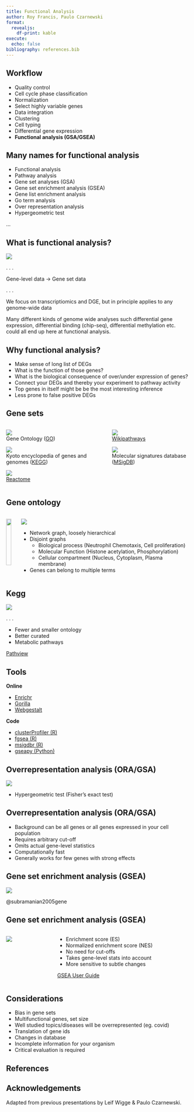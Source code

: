 ```yaml
---
title: Functional Analysis
author: Roy Francis, Paulo Czarnewski
format:
  revealjs:
    df-print: kable
execute:
  echo: false
bibliography: references.bib
---
```


## Workflow

- Quality control
- Cell cycle phase classification
- Normalization
- Select highly variable genes
- Data integration
- Clustering
- Cell typing
- Differential gene expression
- **Functional analysis (GSA/GSEA)**

## Many names for functional analysis

- Functional analysis
- Pathway analysis
- Gene set analyses (GSA)
- Gene set enrichment analysis (GSEA)
- Gene list enrichment analysis
- Go term analysis
- Over representation analysis
- Hypergeometric test

...

## What is functional analysis?

![](assets/functional.png)

. . .

Gene-level data -> Gene set data

. . .

We focus on transcriptiomics and DGE, but in principle applies to any genome-wide data

:::{.notes}
Many different kinds of genome wide analyses such differential gene expression, differential binding (chip-seq), differential methylation etc. could all end up here at functional analysis.
:::

## Why functional analysis?

- Make sense of long list of DEGs
- What is the function of those genes?
- What is the biological consequence of over/under expression of genes?
- Connect your DEGs and thereby your experiment to pathway activity
- Top genes in itself might be be the most interesting inference
- Less prone to false positive DEGs

## Gene sets

::: {.columns}
::: {.column}

![](assets/db-go.png)  
Gene Ontology ([GO](https://geneontology.org/))

![](assets/db-kegg.png)  
Kyoto encyclopedia of genes and genomes ([KEGG](https://www.genome.jp/kegg/))

![](assets/db-reactome.png)  
[Reactome](https://reactome.org/)

:::
::: {.column}

![](assets/db-wikipathways.png)  
[Wikipathways](https://www.wikipathways.org/)

![](assets/db-msigdb.png)  
Molecular signatures database ([MSigDB](https://www.gsea-msigdb.org/gsea/msigdb))

:::
:::

## Gene ontology 

::: {.columns}
::: {.column}

![](assets/hexose-biosynthetic-process.png){width=85%}

:::
::: {.column}

![](assets/db-go.png)

- Network graph, loosely hierarchical
- Disjoint graphs
  - Biological process (Neutrophil Chemotaxis, Cell proliferation)
  - Molecular Function (Histone acetylation, Phosphorylation)
  - Cellular compartment (Nucleus, Cytoplasm, Plasma membrane)
- Genes can belong to multiple terms

:::
:::

## Kegg 

![](assets/kegg.png)

. . .

::: {}

- Fewer and smaller ontology
- Better curated
- Metabolic pathways

:::

[[Pathview](https://www.bioconductor.org/packages/release/bioc/html/pathview.html)]{.small .right}

## Tools

**Online**  

- [Enrichr](https://maayanlab.cloud/Enrichr/)
- [Gorilla](http://cbl-gorilla.cs.technion.ac.il/)
- [Webgestalt](https://www.webgestalt.org/)

**Code**  

- [clusterProfiler (R)](https://bioconductor.org/packages/release/bioc/html/clusterProfiler.html)
- [fgsea (R)](https://bioconductor.org/packages/release/bioc/html/fgsea.html)
- [msigdbr (R)](https://cran.r-project.org/web/packages/msigdbr/vignettes/msigdbr-intro.html)
- [gseapy (Python)](https://gseapy.readthedocs.io/en/latest/introduction.html)

## Overrepresentation analysis (ORA/GSA)

![](assets/ora.png)

- Hypergeometric test (Fisher's exact test)

## Overrepresentation analysis (ORA/GSA)

- Background can be all genes or all genes expressed in your cell population
- Requires arbitrary cut-off
- Omits actual gene-level statistics
- Computationally fast
- Generally works for few genes with strong effects

## Gene set enrichment analysis (GSEA)

![](assets/subramanium-2005-gsa.webp)

[@subramanian2005gene]{.small}

## Gene set enrichment analysis (GSEA)

::: {.columns}
::: {.column}

![](assets/gsea_image009.jpg)

:::
::: {.column}

- Enrichment score (ES)
- Normalized enrichment score (NES)
- No need for cut-offs
- Takes gene-level stats into account
- More sensitive to subtle changes

[[GSEA User Guide](https://www.gsea-msigdb.org/gsea/doc/GSEAUserGuideFrame.html)]{.small}

:::
:::

## Considerations

- Bias in gene sets
- Multifunctional genes, set size
- Well studied topics/diseases will be overrepresented (eg. covid)
- Translation of gene ids
- Changes in database
- Incomplete information for your organism
- Critical evaluation is required

## References

::: {#refs}
:::

## Acknowledgements

Adapted from previous presentations by Leif Wigge & Paulo Czarnewski.